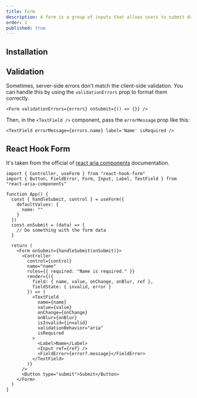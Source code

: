 ```yaml
---
title: Form
description: A form is a group of inputs that allows users to submit data to a server, with support for providing field validation errors.
order: 1
published: true
---
```


## Installation
<Install component='form' />

## Validation
<Demo center component='forms/form-validation-demo' />

Sometimes, server-side errors don't match the client-side validation. You can handle this by using the `validationErrors` prop to format them correctly.

```tsx
<Form validationErrors={errors} onSubmit={() => {}} />
```
Then, in the `<TextField />` component, pass the `errorMessage` prop like this:

```tsx
<TextField errorMessage={errors.name} label='Name' isRequired />
```

## React Hook Form
It's taken from the official of [react aria components](https://react-spectrum.adobe.com/react-aria/forms.html#react-hook-form) documentation.

```tsx
import { Controller, useForm } from "react-hook-form"
import { Button, FieldError, Form, Input, Label, TextField } from "react-aria-components"

function App() {
  const { handleSubmit, control } = useForm({
    defaultValues: {
      name: ""
    }
  })
  const onSubmit = (data) => {
    // Do something with the form data
  }

  return (
    <Form onSubmit={handleSubmit(onSubmit)}>
      <Controller
        control={control}
        name="name"
        rules={{ required: "Name is required." }}
        render={({
          field: { name, value, onChange, onBlur, ref },
          fieldState: { invalid, error }
        }) => (
          <TextField
            name={name}
            value={value}
            onChange={onChange}
            onBlur={onBlur}
            isInvalid={invalid}
            validationBehavior="aria"
            isRequired
          >
            <Label>Name</Label>
            <Input ref={ref} />
            <FieldError>{error?.message}</FieldError>
          </TextField>
        )}
      />
      <Button type="submit">Submit</Button>
    </Form>
  )
}
```

